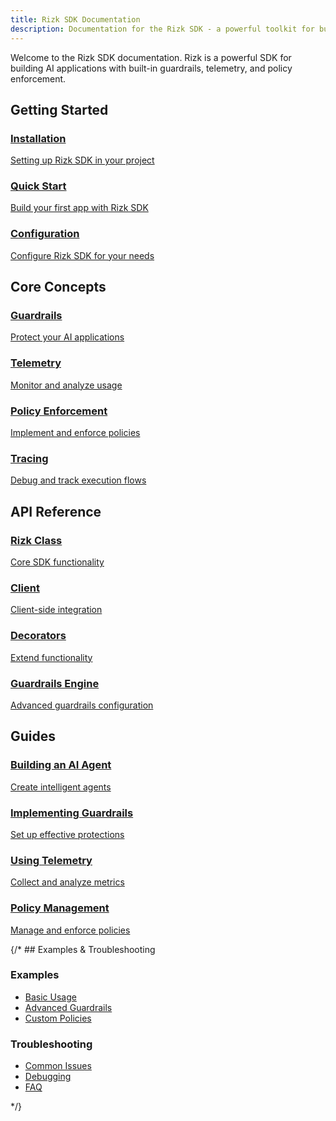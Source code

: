 ```yaml
---
title: Rizk SDK Documentation
description: Documentation for the Rizk SDK - a powerful toolkit for building AI applications with built-in guardrails, telemetry, and policy enforcement.
---
```


Welcome to the Rizk SDK documentation. Rizk is a powerful SDK for building AI applications with built-in guardrails, telemetry, and policy enforcement.

## Getting Started

<div class="feature-grid">
  <a href="/getting-started/installation" class="feature-card">
    <h3>Installation</h3>
    <p>Setting up Rizk SDK in your project</p>
  </a>
  <a href="/getting-started/quickstart" class="feature-card">
    <h3>Quick Start</h3>
    <p>Build your first app with Rizk SDK</p>
  </a>
  <a href="/getting-started/configuration" class="feature-card">
    <h3>Configuration</h3>
    <p>Configure Rizk SDK for your needs</p>
  </a>
</div>

## Core Concepts

<div class="feature-grid">
  <a href="/core-concepts/guardrails" class="feature-card">
    <h3>Guardrails</h3>
    <p>Protect your AI applications</p>
  </a>
  <a href="/core-concepts/telemetry" class="feature-card">
    <h3>Telemetry</h3>
    <p>Monitor and analyze usage</p>
  </a>
  <a href="/core-concepts/policy-enforcement" class="feature-card">
    <h3>Policy Enforcement</h3>
    <p>Implement and enforce policies</p>
  </a>
  <a href="/core-concepts/tracing" class="feature-card">
    <h3>Tracing</h3>
    <p>Debug and track execution flows</p>
  </a>
</div>

## API Reference

<div class="feature-grid">
  <a href="/api/rizk" class="feature-card">
    <h3>Rizk Class</h3>
    <p>Core SDK functionality</p>
  </a>
  <a href="/api/client" class="feature-card">
    <h3>Client</h3>
    <p>Client-side integration</p>
  </a>
  <a href="/api/decorators" class="feature-card">
    <h3>Decorators</h3>
    <p>Extend functionality</p>
  </a>
  <a href="/api/guardrails-engine" class="feature-card">
    <h3>Guardrails Engine</h3>
    <p>Advanced guardrails configuration</p>
  </a>
</div>

## Guides

<div class="feature-grid">
  <a href="/guides/building-an-ai-agent" class="feature-card">
    <h3>Building an AI Agent</h3>
    <p>Create intelligent agents</p>
  </a>
  <a href="/guides/implementing-guardrails" class="feature-card">
    <h3>Implementing Guardrails</h3>
    <p>Set up effective protections</p>
  </a>
  <a href="/guides/using-telemetry" class="feature-card">
    <h3>Using Telemetry</h3>
    <p>Collect and analyze metrics</p>
  </a>
  <a href="/guides/policy-management" class="feature-card">
    <h3>Policy Management</h3>
    <p>Manage and enforce policies</p>
  </a>
</div>

{/* ## Examples & Troubleshooting

<div class="dual-column">
  <div>
    <h3>Examples</h3>
    <ul>
      <li><a href="/examples/basic-usage">Basic Usage</a></li>
      <li><a href="/examples/advanced-guardrails">Advanced Guardrails</a></li>
      <li><a href="/examples/custom-policies">Custom Policies</a></li>
    </ul>
  </div>
  <div>
    <h3>Troubleshooting</h3>
    <ul>
      <li><a href="/troubleshooting/common-issues">Common Issues</a></li>
      <li><a href="/troubleshooting/debugging">Debugging</a></li>
      <li><a href="/troubleshooting/faq">FAQ</a></li>
    </ul>
  </div>
</div> */}